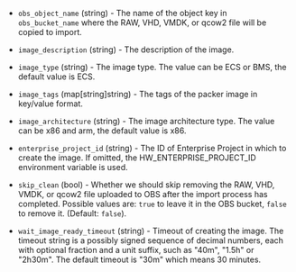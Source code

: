 <!-- Code generated from the comments of the Config struct in post-processor/huaweicloud-import/post-processor.go; DO NOT EDIT MANUALLY -->

- `obs_object_name` (string) - The name of the object key in `obs_bucket_name` where the RAW, VHD, VMDK, or qcow2 file will be copied
  to import.

- `image_description` (string) - The description of the image.

- `image_type` (string) - The image type. The value can be ECS or BMS, the default value is ECS.

- `image_tags` (map[string]string) - The tags of the packer image in key/value format.

- `image_architecture` (string) - The image architecture type. The value can be x86 and arm, the default value is x86.

- `enterprise_project_id` (string) - The ID of Enterprise Project in which to create the image.
  If omitted, the HW_ENTERPRISE_PROJECT_ID environment variable is used.

- `skip_clean` (bool) - Whether we should skip removing the RAW, VHD, VMDK, or qcow2 file uploaded to
  OBS after the import process has completed. Possible values are: `true` to
  leave it in the OBS bucket, `false` to remove it. (Default: `false`).

- `wait_image_ready_timeout` (string) - Timeout of creating the image. The timeout string is a possibly signed sequence of
  decimal numbers, each with optional fraction and a unit suffix, such as "40m", "1.5h" or "2h30m".
  The default timeout is "30m" which means 30 minutes.

<!-- End of code generated from the comments of the Config struct in post-processor/huaweicloud-import/post-processor.go; -->
